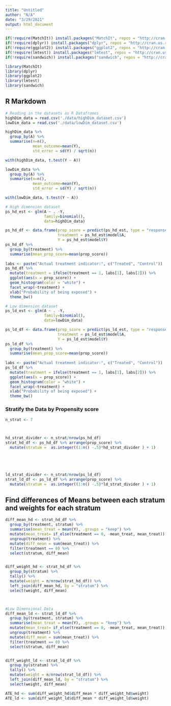 ```yaml
---
title: "Untitled"
author: "N/A"
date: "3/29/2021"
output: html_document
---
```


```r
if(!require(MatchIt)) install.packages("MatchIt", repos = "http://cran.us.r-project.org")
if(!require(dplyr)) install.packages("dplyr", repos = "http://cran.us.r-project.org")
if(!require(ggplot2)) install.packages("ggplot2", repos = "http://cran.us.r-project.org")
if(!require(lmtest)) install.packages("lmtest", repos = "http://cran.us.r-project.org")
if(!require(sandwich)) install.packages("sandwich", repos = "http://cran.us.r-project.org")

library(MatchIt)
library(dplyr)
library(ggplot2)
library(lmtest) 
library(sandwich) 
```


## R Markdown

```r
# Reading in the datasets as R Dataframes
highDim_data = read.csv('./data/highDim_dataset.csv')
lowDim_data = read.csv('./data/lowDim_dataset.csv')

highDim_data %>% 
  group_by(A) %>% 
  summarise(n=n(),
            mean_outcome=mean(Y),
            std_error = sd(Y) / sqrt(n))

with(highDim_data, t.test(Y ~ A))

lowDim_data %>% 
  group_by(A) %>% 
  summarise(n=n(),
            mean_outcome=mean(Y),
            std_error = sd(Y) / sqrt(n))

with(lowDim_data, t.test(Y ~ A))
```


```r
# High dimension dataset
ps_hd_est <- glm(A ~ . -Y,
                 family=binomial(), 
                 data=highDim_data)

ps_hd_df <- data.frame(prop_score = predict(ps_hd_est, type = "response"),
                       treatment = ps_hd_est$model$A,
                       Y = ps_hd_est$model$Y)
ps_hd_df %>%
  group_by(treatment) %>% 
  summarise(mean_prop_score=mean(prop_score))
  
labs <- paste("Actual treatment indicator:", c("Treated", "Control"))
ps_hd_df %>%
  mutate(treatment = ifelse(treatment == 1, labs[1], labs[2])) %>%
  ggplot(aes(x = prop_score)) +
  geom_histogram(color = "white") +
  facet_wrap(~treatment) +
  xlab("Probability of being exposed") +
  theme_bw()

# Low dimension dataset
ps_ld_est <- glm(A ~ . -Y,
                 family=binomial(), 
                 data=lowDim_data)

ps_ld_df <- data.frame(prop_score = predict(ps_ld_est, type = "response"),
                       treatment = ps_ld_est$model$A,
                       Y = ps_ld_est$model$Y)
ps_ld_df %>%
  group_by(treatment) %>% 
  summarise(mean_prop_score=mean(prop_score))
  
labs <- paste("Actual treatment indicator:", c("Treated", "Control"))
ps_ld_df %>%
  mutate(treatment = ifelse(treatment == 1, labs[1], labs[2])) %>%
  ggplot(aes(x = prop_score)) +
  geom_histogram(color = "white") +
  facet_wrap(~treatment) +
  xlab("Probability of being exposed") +
  theme_bw()
```



### Stratify the Data by Propensity score
```r
n_strat <- 7



hd_strat_divider <- n_strat/nrow(ps_hd_df)
strat_hd_df <- ps_hd_df %>% arrange(prop_score) %>%
  mutate(stratum =  as.integer((1:n() -.5)*hd_strat_divider ) + 1)





ld_strat_divider <- n_strat/nrow(ps_ld_df)
strat_ld_df <- ps_ld_df %>% arrange(prop_score) %>%
  mutate(stratum =  as.integer((1:n() -.5)*ld_strat_divider ) + 1)

```

## Find differences of Means between each stratum and weights for each stratum

```r
diff_mean_hd <- strat_hd_df %>%
  group_by(treatment, stratum) %>%
  summarise(mean_treat = mean(Y), .groups = "keep") %>%
  mutate(mean_treat= if_else(treatment == 0, -mean_treat, mean_treat)) %>%
  ungroup(treatment) %>%
  mutate(diff_mean = sum(mean_treat)) %>%
  filter(treatment == 0) %>%
  select(stratum, diff_mean)


diff_weight_hd <- strat_hd_df %>%
  group_by(stratum) %>%
  tally() %>%
  mutate(weight = n/nrow(strat_hd_df)) %>%
  left_join(diff_mean_hd, by = "stratum") %>%
  select(weight, diff_mean)



#Low Dimensional Data
diff_mean_ld <- strat_ld_df %>%
  group_by(treatment, stratum) %>%
  summarise(mean_treat = mean(Y), .groups = "keep") %>%
  mutate(mean_treat= if_else(treatment == 0, -mean_treat, mean_treat)) %>%
  ungroup(treatment) %>%
  mutate(diff_mean = sum(mean_treat)) %>%
  filter(treatment == 0) %>%
  select(stratum, diff_mean)


diff_weight_ld <- strat_ld_df %>%
  group_by(stratum) %>%
  tally() %>%
  mutate(weight = n/nrow(strat_ld_df)) %>%
  left_join(diff_mean_ld, by = "stratum") %>%
  select(weight, diff_mean)

```

```r
ATE_hd <- sum(diff_weight_hd$diff_mean * diff_weight_hd$weight)
ATE_ld <- sum(diff_weight_ld$diff_mean * diff_weight_ld$weight)
```

